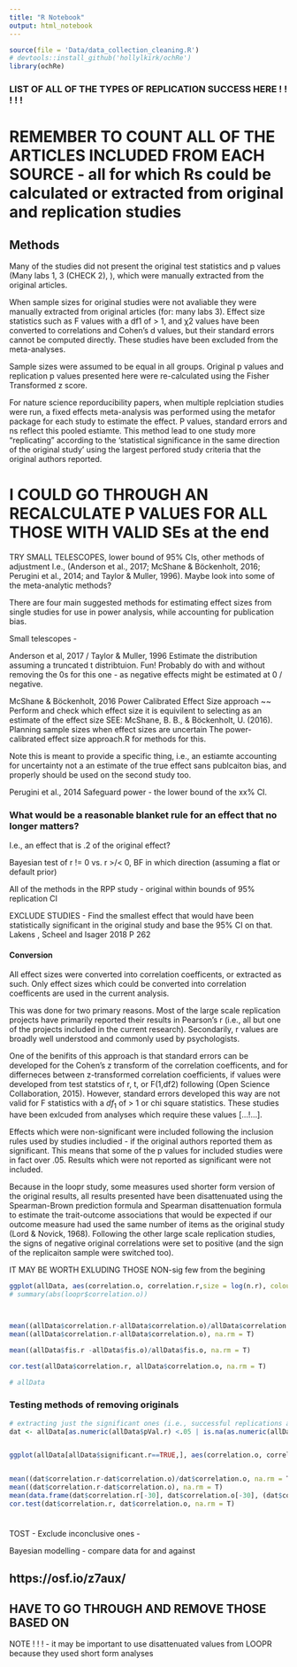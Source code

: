 ```yaml
---
title: "R Notebook"
output: html_notebook
---
```



```r
source(file = 'Data/data_collection_cleaning.R')
# devtools::install_github('hollylkirk/ochRe')
library(ochRe)
```

### LIST OF ALL OF THE TYPES OF REPLICATION SUCCESS HERE ! ! ! ! !




# REMEMBER TO COUNT ALL OF THE ARTICLES INCLUDED FROM EACH SOURCE - all for which Rs could be calculated or extracted from original and replication studies

## Methods 
Many of the studies did not present the original test statistics and p values (Many labs 1, 3 (CHECK 2), ), which were manually extracted from the original articles.

When sample sizes for original studies were not avaliable they were manually extracted from original articles (for: many labs 3). Effect size statistics such as F values with a df1 of > 1, and χ2 values have been converted to correlations and Cohen's d values, but their standard errors cannot be computed directly. These studies have been excluded from the meta-analyses.

Sample sizes were assumed to be equal in all groups. Original p values and replication p values presented here were re-calculated using the Fisher Transformed z score.


For nature science reporducibility papers, when multiple replciation studies were run, a fixed effects meta-analysis was performed using the metafor package for each study to estimate the effect. P values, standard errors and ns reflect this pooled estiamte. This method lead to one study more "replicating" according to the 'statistical significance in the same direction of the original study' using the largest perfored study criteria that the original authors reported. 

# I COULD GO THROUGH AN RECALCULATE P VALUES FOR ALL THOSE WITH VALID SEs at the end



TRY SMALL TELESCOPES, lower bound of 95% CIs, other methods of adjustment I.e., (Anderson et al., 2017; McShane & Böckenholt, 2016; Perugini et al., 2014; and Taylor & Muller, 1996). Maybe look into some of the meta-analytic methods?


There are four main suggested methods for estimating effect sizes from single studies for use in power analysis, while accounting for publication bias. 

Small telescopes - 


Anderson et al, 2017 /  Taylor & Muller, 1996
Estimate the distribution assuming a truncated t distribtuion. Fun!  Probably do with and without removing the 0s for this one - as negative effects might be estimated at 0 / negative.  


McShane & Böckenholt, 2016
Power Calibrated Effect Size approach ~~ Perform and check which effect size it is equivilent to selecting as an estimate of the effect size
 SEE: McShane, B. B., & Böckenholt, U. (2016). Planning sample sizes when effect sizes are uncertain The power-calibrated effect size approach.R for methods for this. 
 
 Note this is meant to provide a specific thing, i.e., an estiamte accounting for uncertainty not a an estimate of the true effect sans publcaiton bias, and properly should be used on the second study too. 


Perugini et al., 2014
Safeguard power - the lower bound of the xx% CI. 


### What would be a reasonable blanket rule for an effect that no longer matters?
I.e., an effect that  is .2 of the original effect? 

Bayesian test of r != 0 vs. r >/< 0, BF in which direction (assuming a flat or default prior)

All of the methods in the RPP study - original within bounds of 95% replication CI

EXCLUDE STUDIES - Find the smallest effect that would have been statistically significant in the original study and base the 95% CI on that. Lakens , Scheel and  Isager 2018 P 262




#### Conversion
All effect sizes were converted into correlation coefficents, or extracted as such. Only effect sizes which could be converted into correlation coefficents are used in the current analysis. 


This was done for two primary reasons. Most of the large scale replication projects have primarily reported their results in Pearson's r (i.e., all but one of the projects included in the current research). Secondarily, r values are broadly well understood and commonly used by psychologists. 

One of the benifits of this approach is that standard errors can be developed for the Cohen's z transform of the correlation coefficents, and for differneces between z-transformed correlation coefficients, if values were developed from test statstics of r, t, or F(1,df2) following (Open Science Collaboration, 2015). However, standard errors developed this way are not valid for F statistics with a $df_1$ of > 1 or chi square statistics. These studies have been exlcuded from analyses which require these values [...!...]. 


Effects which were non-significant were included following the inclusion rules used by studies includied - if the original authors reported them as significant. This means that some of the p values for included studies were in fact over .05. Results which were not reported as significant were not included. 

Because in the loopr study, some measures used shorter form version of the original results, all results presented have been disattenuated using the Spearman-Brown prediction formula and Spearman disattenuation formula to estimate the trait-outcome associations that would be expected if our outcome measure had used the same number of items as the original study (Lord & Novick, 1968). Following the other large scale replication studies, the signs of negative original correlations were set to positive (and the sign of the replicaiton sample were switched too). 



IT MAY BE WORTH EXLUDING THOSE NON-sig few from the begining

```r

ggplot(allData, aes(correlation.o, correlation.r,size = log(n.r), colour = as.factor(source))) +  geom_point(alpha = 1, na.rm = T)+  ochRe::scale_colour_ochre(palette = "tasmania") + theme_classic()  + ylim(c(-.5, 1))+ xlim(c(-.5, 1)) + scale_shape_manual(values = c(8,16)) #  +
# summary(abs(loopr$correlation.o))  



mean((allData$correlation.r-allData$correlation.o)/allData$correlation.o, na.rm = T)
mean((allData$correlation.r-allData$correlation.o), na.rm = T)

mean((allData$fis.r -allData$fis.o)/allData$fis.o, na.rm = T)

cor.test(allData$correlation.r, allData$correlation.o, na.rm = T)

# allData

```



### Testing methods of removing originals

```r
# extracting just the significant ones (i.e., successful replications according to p < .05 on the replication)
dat <- allData[as.numeric(allData$pVal.r) <.05 | is.na(as.numeric(allData$pVal.r)),]


ggplot(allData[allData$significant.r==TRUE,], aes(correlation.o, correlation.r,size = log(n.r), colour = as.factor(source))) +  geom_point(na.rm = T)+  ochRe::scale_colour_ochre(palette = "tasmania") + theme_classic() + ylim(c(-.5, 1))+ xlim(c(-.5, 1)) + scale_shape_manual(values = c(0,1,2,15,16,17)) 


mean((dat$correlation.r-dat$correlation.o)/dat$correlation.o, na.rm = T)
mean((dat$correlation.r-dat$correlation.o), na.rm = T)
mean(data.frame(dat$correlation.r[-30], dat$correlation.o[-30], (dat$correlation.r[-30]-dat$correlation.o[-30])/dat$correlation.o[-30])[,3], na.rm = T)
cor.test(dat$correlation.r, dat$correlation.o, na.rm = T) 
```

###







```r

```















TOST - 
Exclude inconclusive ones - 

Bayesian modelling - compare data for and against 








## https://osf.io/z7aux/
## HAVE TO GO THROUGH AND REMOVE THOSE BASED ON 




######## 
NOTE ! ! ! - it may be important to use disattenuated values from LOOPR because they used short form analyses









